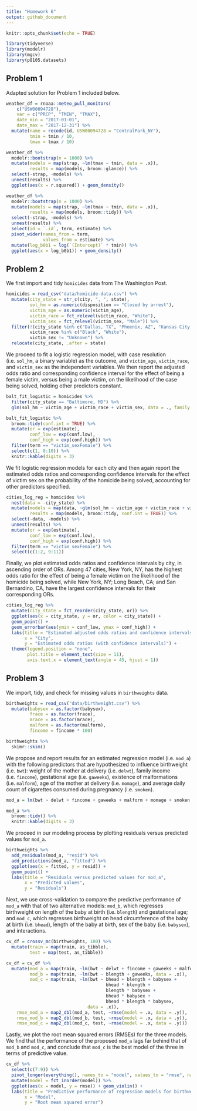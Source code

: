 ```yaml
---
title: "Homework 6"
output: github_document
---
```


```r
knitr::opts_chunk$set(echo = TRUE)

library(tidyverse)
library(modelr)
library(mgcv)
library(p8105.datasets)
```

## Problem 1

Adapted solution for Problem 1 included below.

```r
weather_df = rnoaa::meteo_pull_monitors(
    c("USW00094728"),
    var = c("PRCP", "TMIN", "TMAX"), 
    date_min = "2017-01-01",
    date_max = "2017-12-31") %>%
  mutate(name = recode(id, USW00094728 = "CentralPark_NY"),
         tmin = tmin / 10,
         tmax = tmax / 10)
```

```r
weather_df %>% 
  modelr::bootstrap(n = 1000) %>% 
  mutate(models = map(strap, ~lm(tmax ~ tmin, data = .x)),
         results = map(models, broom::glance)) %>% 
  select(-strap, -models) %>% 
  unnest(results) %>% 
  ggplot(aes(x = r.squared)) + geom_density()
```

```r
weather_df %>% 
  modelr::bootstrap(n = 1000) %>% 
  mutate(models = map(strap, ~lm(tmax ~ tmin, data = .x)),
         results = map(models, broom::tidy)) %>% 
  select(-strap, -models) %>% 
  unnest(results) %>% 
  select(id = `.id`, term, estimate) %>% 
  pivot_wider(names_from = term, 
              values_from = estimate) %>% 
  mutate(log_b0b1 = log(`(Intercept)` * tmin)) %>% 
  ggplot(aes(x = log_b0b1)) + geom_density()
```

## Problem 2

We first import and tidy `homicides` data from The Washington Post.

```r
homicides = read_csv("data/homicide-data.csv") %>%
  mutate(city_state = str_c(city, ", ", state),
         sol_hm = as.numeric(disposition == "Closed by arrest"),
         victim_age = as.numeric(victim_age),
         victim_race = fct_relevel(victim_race, "White"),
         victim_sex = fct_relevel(victim_sex, "Male")) %>%
  filter(!(city_state %in% c("Dallas, TX", "Phoenix, AZ", "Kansas City, MO", "Tulsa, AL")), 
         victim_race %in% c("Black", "White"),
         victim_sex != "Unknown") %>%
  relocate(city_state, .after = state)
```

We proceed to fit a logistic regression model, with case resolution (i.e. `sol_hm`, a binary variable) as the outcome, and `victim_age`, `victim_race`, and `victim_sex` as the independent variables. We then report the adjusted odds ratio and corresponding confidence interval for the effect of being a female victim, versus being a male victim, on the likelihood of the case being solved, holding other predictors constant.

```r
balt_fit_logistic = homicides %>%
  filter(city_state == "Baltimore, MD") %>%
  glm(sol_hm ~ victim_age + victim_race + victim_sex, data = ., family = binomial())

balt_fit_logistic %>% 
  broom::tidy(conf.int = TRUE) %>% 
  mutate(or = exp(estimate),
         conf_low = exp(conf.low),
         conf_high = exp(conf.high)) %>%
  filter(term == "victim_sexFemale") %>%
  select(c(1, 8:10)) %>% 
  knitr::kable(digits = 3)
```

We fit logistic regression models for each city and then again report the estimated odds ratios and corresponding confidence intervals for the effect of victim sex on the probability of the homicide being solved, accounting for other predictors specified.

```r
cities_log_reg = homicides %>%
  nest(data = -city_state) %>%
  mutate(models = map(data, ~glm(sol_hm ~ victim_age + victim_race + victim_sex, data = ., family = binomial())),
         results = map(models, broom::tidy, conf.int = TRUE)) %>%
  select(-data, -models) %>%
  unnest(results) %>%
  mutate(or = exp(estimate),
         conf_low = exp(conf.low),
         conf_high = exp(conf.high)) %>%
  filter(term == "victim_sexFemale") %>%
  select(c(1:2, 9:11))
```

Finally, we plot estimated odds ratios and confidence intervals by city, in ascending order of ORs. Among 47 cities, New York, NY, has the highest odds ratio for the effect of being a female victim on the likelihood of the homicide being solved, while New York, NY; Long Beach, CA; and San Bernardino, CA, have the largest confidence intervals for their corresponding ORs. 

```r
cities_log_reg %>% 
  mutate(city_state = fct_reorder(city_state, or)) %>%
  ggplot(aes(x = city_state, y = or, color = city_state)) +
  geom_point() +
  geom_errorbar(aes(ymin = conf_low, ymax = conf_high)) +
  labs(title = "Estimated adjusted odds ratios and confidence intervals for solving homicides, female versus male victims, by city",
       x = "City",
       y = "Estimated odds ratios (with confidence intervals)") +
  theme(legend.position = "none",
        plot.title = element_text(size = 11),
        axis.text.x = element_text(angle = 45, hjust = 1))
```

## Problem 3

We import, tidy, and check for missing values in `birthweights` data.

```r
birthweights = read_csv("data/birthweight.csv") %>%
  mutate(babysex = as.factor(babysex),
         frace = as.factor(frace),
         mrace = as.factor(mrace),
         malform = as.factor(malform),
         fincome = fincome * 100)

birthweights %>%
  skimr::skim()
```

We propose and report results for an estimated regression model (i.e. `mod_a`) with the following predictors that are hypothesized to influence birthweight (i.e. `bwt`): weight of the mother at delivery (i.e. `delwt`), family income (i.e. `fincome`), gestational age (i.e. `gaweeks`), existence of malformations (i.e. `malform`), age of the mother at delivery (i.e. `momage`), and average daily count of cigarettes consumed during pregnancy (i.e. `smoken`).

```r
mod_a = lm(bwt ~ delwt + fincome + gaweeks + malform + momage + smoken, data = birthweights)

mod_a %>%
  broom::tidy() %>%
  knitr::kable(digits = 3)
```

We proceed in our modeling process by plotting residuals versus predicted values for `mod_a`. 

```r
birthweights %>% 
  add_residuals(mod_a, "resid") %>% 
  add_predictions(mod_a, "fitted") %>% 
  ggplot(aes(x = fitted, y = resid)) + 
  geom_point() +
  labs(title = "Residuals versus predicted values for mod_a",
       x = "Predicted values",
       y = "Residuals")
```

Next, we use cross-validation to compare the predictive performance of `mod_a` with that of two alternative models: `mod_b`, which regresses birthweight on length of the baby at birth (i.e. `blength`) and gestational age; and `mod_c`, which regresses birthweight on head circumference of the baby at birth (i.e. `bhead`), length of the baby at birth, sex of the baby (i.e. `babysex`), and interactions.

```r
cv_df = crossv_mc(birthweights, 100) %>% 
  mutate(train = map(train, as_tibble),
         test = map(test, as_tibble))

cv_df = cv_df %>% 
  mutate(mod_a = map(train, ~lm(bwt ~ delwt + fincome + gaweeks + malform + momage + smoken, data = .x)),
         mod_b = map(train, ~lm(bwt ~ blength + gaweeks, data = .x)),
         mod_c = map(train, ~lm(bwt ~ bhead + blength + babysex + 
                                      bhead * blength + 
                                      blength * babysex +
                                      bhead * babysex +
                                      bhead * blength * babysex, 
                               data = .x)),
    rmse_mod_a = map2_dbl(mod_a, test, ~rmse(model = .x, data = .y)),
    rmse_mod_b = map2_dbl(mod_b, test, ~rmse(model = .x, data = .y)),
    rmse_mod_c = map2_dbl(mod_c, test, ~rmse(model = .x, data = .y)))
```

Lastly, we plot the root mean squared errors (RMSEs) for the three models. We find that the performance of the proposed `mod_a` lags far behind that of `mod_b` and `mod_c`, and conclude that `mod_c` is the best model of the three in terms of predictive value.

```r
cv_df %>% 
  select(c(7:9)) %>% 
  pivot_longer(everything(), names_to = "model", values_to = "rmse", names_prefix = "rmse_") %>% 
  mutate(model = fct_inorder(model)) %>% 
  ggplot(aes(x = model, y = rmse)) + geom_violin() +
  labs(title = "Predictive performance of regression models for birthweight",
       x = "Model",
       y = "Root mean squared error")
```
